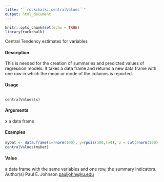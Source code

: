 ```yaml
---
title: "``rockchalk::centralValues``"
output: html_document
---
```


```r
knitr::opts_chunk$set(echo = TRUE)
library(rockchalk)
```


Central Tendency estimates for variables

#### Description

This is needed for the creation of summaries and predicted values of regression models. It takes a data frame and returns a new data frame with one row in which the mean or mode of the columns is reported.

#### Usage
<pre><code>
centralValues(x)
</code></pre>
#### Arguments

x a data frame


#### Examples
```r


myDat <- data.frame(x=rnorm(100), y=rpois(100,l=4), z = cut(rnorm(100), c(-10,-1,0,10)))
centralValues(myDat)
```
#### Value
a data frame with the same variables and one row, the summary indicators.
Author(s)
Paul E. Johnson <pauljohn@ku.edu>
